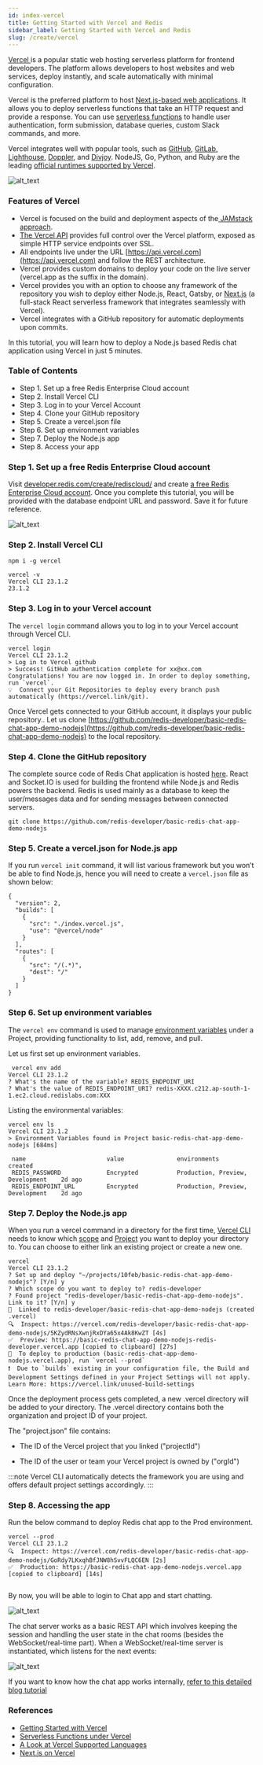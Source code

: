 ```yaml
---
id: index-vercel
title: Getting Started with Vercel and Redis
sidebar_label: Getting Started with Vercel and Redis
slug: /create/vercel
---
```



[Vercel ](https://vercel.com/)is a popular static web hosting serverless platform for frontend developers. The platform allows developers to host websites and web services, deploy instantly, and scale automatically with minimal configuration.

Vercel is the preferred platform to host [Next.js-based web applications](https://vercel.com/docs/concepts/next.js/overview). It allows you to deploy serverless functions that take an HTTP request and provide a response. You can use [serverless functions](https://vercel.com/docs/concepts/functions/serverless-functions) to handle user authentication, form submission, database queries, custom Slack commands, and more.

Vercel integrates well with popular tools, such as [GitHub](https://vercel.com/docs/concepts/git/vercel-for-github), [GitLab,](https://vercel.com/docs/concepts/git/vercel-for-gitlab) [Lighthouse](https://vercel.com/integrations/lighthouse), [Doppler](https://vercel.com/integrations/doppler), and [Divjoy](https://divjoy.com/). NodeJS, Go, Python, and Ruby are the leading [official runtimes supported by Vercel](https://vercel.com/docs/runtimes).


![alt_text](images/vercel1.png "image_tooltip")


### Features of Vercel



* Vercel is focused on the build and deployment aspects of the[ JAMstack approach](https://jamstack.org/what-is-jamstack/).
* [The Vercel API](https://vercel.com/docs/rest-api) provides full control over the Vercel platform, exposed as simple HTTP service endpoints over SSL. 
* All endpoints live under the URL [https://api.vercel.com](https://api.vercel.com) and follow the REST architecture.
* Vercel provides custom domains to deploy your code on the live server (vercel.app as the suffix in the domain). 
* Vercel provides you with an option to choose any framework of the repository you wish to deploy either Node.js, React, Gatsby, or [Next.js](https://nextjs.org/) (a full-stack React serverless framework that integrates seamlessly with Vercel).
* Vercel integrates with a GitHub repository for automatic deployments upon commits. 

In this tutorial, you will learn how to deploy a Node.js based Redis chat application using Vercel in just 5 minutes.


### Table of Contents



* Step 1. Set up a free Redis Enterprise Cloud account
* Step 2. Install Vercel CLI
* Step 3. Log in to your Vercel Account
* Step 4. Clone your GitHub repository
* Step 5. Create a vercel.json file
* Step 6. Set up environment variables
* Step 7. Deploy the Node.js app
* Step 8. Access your app

### Step 1. Set up a free Redis Enterprise Cloud account

Visit [developer.redis.com/create/rediscloud/](https://developer.redis.com/create/rediscloud/) and create [a free Redis Enterprise Cloud account](https://redis.com/try-free/). Once you complete this tutorial, you will be provided with the database endpoint URL and password. Save it for future reference.





![alt_text](images/vercel2.png "image_tooltip")


### Step 2. Install Vercel CLI 


```
npm i -g vercel

vercel -v     
Vercel CLI 23.1.2
23.1.2

```

### Step 3. Log in to your Vercel account

The ```vercel login``` command allows you to log in to your Vercel account through Vercel CLI.


```
vercel login
Vercel CLI 23.1.2
> Log in to Vercel github
> Success! GitHub authentication complete for xx@xx.com
Congratulations! You are now logged in. In order to deploy something, run `vercel`.
💡  Connect your Git Repositories to deploy every branch push automatically (https://vercel.link/git).
```


Once Vercel gets connected to your GitHub account, it displays your public repository.. Let us clone [https://github.com/redis-developer/basic-redis-chat-app-demo-nodejs](https://github.com/redis-developer/basic-redis-chat-app-demo-nodejs) to the local repository.

### Step 4. Clone the GitHub repository

The complete source code of Redis Chat application is hosted [here](https://github.com/redis-developer/basic-redis-chat-app-demo-nodejs). React and Socket.IO is used for building the frontend while Node.js and Redis powers the backend. Redis is used mainly as a database to keep the user/messages data and for sending messages between connected servers.

```
git clone https://github.com/redis-developer/basic-redis-chat-app-demo-nodejs
```


### Step 5. Create a vercel.json for Node.js app

If you run ```vercel init``` command, it will list various framework but you won’t be able to find Node.js, hence you will need to create a ```vercel.json``` file as shown below:


```
{
  "version": 2,
  "builds": [
    {
      "src": "./index.vercel.js",
      "use": "@vercel/node"
    }
  ],
  "routes": [
    {
      "src": "/(.*)",
      "dest": "/"
    }
  ]
}

```


### Step 6. Set up environment variables

The ```vercel env``` command is used to manage [environment variables](https://vercel.com/docs/concepts/projects/environment-variables) under a Project, providing functionality to list, add, remove, and pull.

Let us first set up environment variables.


```
 vercel env add
Vercel CLI 23.1.2
? What's the name of the variable? REDIS_ENDPOINT_URI
? What's the value of REDIS_ENDPOINT_URI? redis-XXXX.c212.ap-south-1-1.ec2.cloud.redislabs.com:XXX

```


Listing the environmental variables:


```
vercel env ls
Vercel CLI 23.1.2
> Environment Variables found in Project basic-redis-chat-app-demo-nodejs [684ms]

 name                       value               environments                        created
 REDIS_PASSWORD             Encrypted           Production, Preview, Development    2d ago
 REDIS_ENDPOINT_URL         Encrypted           Production, Preview, Development    2d ago

```


### Step 7. Deploy the Node.js app

When you run a vercel command in a directory for the first time, [Vercel CLI](https://vercel.com/cli) needs to know which [scope](https://vercel.com/docs/cli#options/global-options/scope) and [Project](https://vercel.com/docs/concepts/projects/overview) you want to deploy your directory to. You can choose to either link an existing project or create a new one.


```
vercel  
Vercel CLI 23.1.2
? Set up and deploy "~/projects/10feb/basic-redis-chat-app-demo-nodejs"? [Y/n] y
? Which scope do you want to deploy to? redis-developer
? Found project "redis-developer/basic-redis-chat-app-demo-nodejs". Link to it? [Y/n] y
🔗  Linked to redis-developer/basic-redis-chat-app-demo-nodejs (created .vercel)
🔍  Inspect: https://vercel.com/redis-developer/basic-redis-chat-app-demo-nodejs/5KZydRNsXwnjRxDYa65x4Ak8KwZT [4s]
✅  Preview: https://basic-redis-chat-app-demo-nodejs-redis-developer.vercel.app [copied to clipboard] [27s]
📝  To deploy to production (basic-redis-chat-app-demo-nodejs.vercel.app), run `vercel --prod`
❗️  Due to `builds` existing in your configuration file, the Build and Development Settings defined in your Project Settings will not apply. Learn More: https://vercel.link/unused-build-settings

```


Once the deployment process gets completed, a new .vercel directory will be added to your directory. The .vercel directory contains both the organization and project ID of your project. 

The "project.json" file contains:

- The ID of the Vercel project that you linked ("projectId")

- The ID of the user or team your Vercel project is owned by ("orgId")




:::note
Vercel CLI automatically detects the framework you are using and offers default project settings accordingly.
:::

### Step 8. Accessing the app 

Run the below command to deploy Redis chat app to the Prod environment.
```
vercel --prod
Vercel CLI 23.1.2
🔍  Inspect: https://vercel.com/redis-developer/basic-redis-chat-app-demo-nodejs/GoRdy7LKxqhBfJNW8hSvvFLQC6EN [2s]
✅  Production: https://basic-redis-chat-app-demo-nodejs.vercel.app [copied to clipboard] [14s]


```

By now, you will be able to login to Chat app and start chatting.

![alt_text](images/vercel13.png "image_tooltip")

The chat server works as a basic REST API which involves keeping the session and handling the user state in the chat rooms (besides the WebSocket/real-time part). When a WebSocket/real-time server is instantiated, which listens for the next events:

![alt_text](images/vercel3.png "image_tooltip")

If you want to know how the chat app works internally, [refer to this detailed blog tutorial](/howtos/chatapp#how-it-works)

### References



* [Getting Started with Vercel](https://vercel.com/docs/get-started)
* [Serverless Functions under Vercel](https://vercel.com/docs/concepts/functions/serverless-functions)
* [A Look at Vercel Supported Languages](https://vercel.com/docs/concepts/functions/supported-languages) 
* [Next.js on Vercel](https://vercel.com/docs/concepts/next.js/overview)
